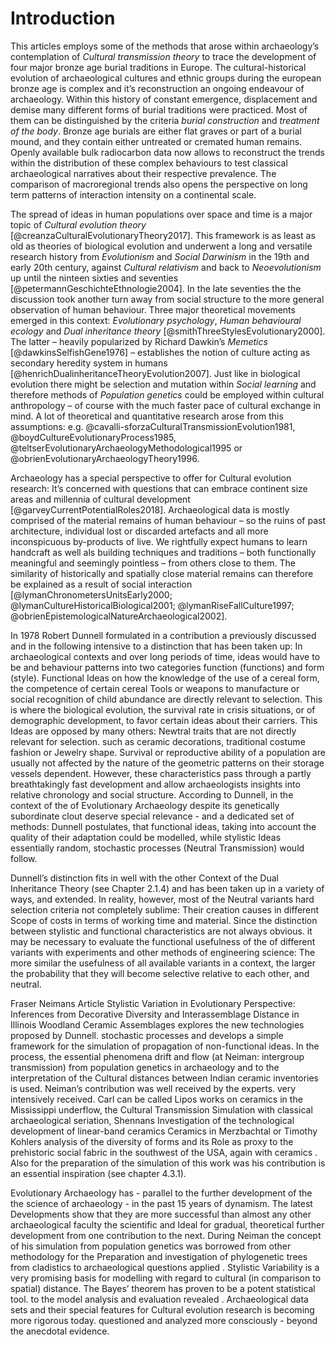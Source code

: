 # Introduction {#introduction}

This articles employs some of the methods that arose within archaeology's contemplation of *Cultural transmission theory* to trace the development of four major bronze age burial traditions in Europe. The cultural-historical evolution of archaeological cultures and ethnic groups during the european bronze age is complex and it's reconstruction an ongoing endeavour of archaeology. Within this history of constant emergence, displacement and demise many different forms of burial traditions were practiced. Most of them can be distinguished by the criteria *burial construction* and *treatment of the body*. Bronze age burials are either flat graves or part of a burial mound, and they contain either untreated or cremated human remains. Openly available bulk radiocarbon data now allows to reconstruct the trends within the distribution of these complex behaviours to test classical archaeological narratives about their respective prevalence. The comparison of macroregional trends also opens the perspective on long term patterns of interaction intensity on a continental scale. 

The spread of ideas in human populations over space and time is a major topic of *Cultural evolution theory* [@creanzaCulturalEvolutionaryTheory2017]. This framework is as least as old as theories of biological evolution and underwent a long and versatile research history from *Evolutionism* and *Social Darwinism* in the 19th and early 20th century, against *Cultural relativism* and back to *Neoevolutionism* up until the ninteen sixties and seventies [@petermannGeschichteEthnologie2004]. In the late seventies the the discussion took another turn away from social structure to the more general observation of human behaviour. Three major theoretical movements emerged in this context: *Evolutionary psychology*, *Human behavioural ecology* and *Dual inheritance theory* [@smithThreeStylesEvolutionary2000]. The latter -- heavily popularized by Richard Dawkin's *Memetics* [@dawkinsSelfishGene1976] -- establishes the notion of culture acting as secondary heredity system in humans [@henrichDualinheritanceTheoryEvolution2007]. Just like in biological evolution there might be selection and mutation within *Social learning* and therefore methods of *Population genetics* could be employed within cultural anthropology -- of course with the much faster pace of cultural exchange in mind. A lot of theoretical and quantitative research arose from this assumptions: e.g. @cavalli-sforzaCulturalTransmissionEvolution1981, @boydCultureEvolutionaryProcess1985,  @teltserEvolutionaryArchaeologyMethodological1995 or @obrienEvolutionaryArchaeologyTheory1996.

Archaeology has a special perspective to offer for Cultural evolution research: It's concerned with questions that can embrace continent size areas and millennia of cultural development [@garveyCurrentPotentialRoles2018]. Archaeological data is mostly comprised of the material remains of human behaviour -- so the ruins of past architecture, individual lost or discarded artefacts and all more inconspicuous by-products of live. We rightfully expect humans to learn handcraft as well als building techniques and traditions  -- both functionally meaningful and seemingly pointless -- from others close to them. The similarity of historically and spatially close material remains can therefore be explained as a result of social interaction [@lymanChronometersUnitsEarly2000; @lymanCultureHistoricalBiological2001; @lymanRiseFallCulture1997; @obrienEpistemologicalNatureArchaeological2002]. 



In 1978 Robert Dunnell formulated in a contribution a previously discussed and in the following intensive to a distinction that has been taken up: In archaeological contexts and over long periods of time, ideas would have to be and behaviour patterns into two categories function (functions) and form (style). Functional Ideas on how the knowledge of the use of a cereal form, the competence of certain cereal Tools or weapons to manufacture or social recognition of child abundance are directly relevant to selection. This is where the biological evolution, the survival rate in crisis situations, or of demographic development, to favor certain ideas about their carriers. This Ideas are opposed by many others: Newtral traits that are not directly relevant for selection. such as ceramic decorations, traditional costume fashion or Jewelry shape. Survival or reproductive ability of a population are usually not affected by the nature of the geometric patterns on their storage vessels dependent. However, these characteristics pass through a partly breathtakingly fast development and allow archaeologists insights into relative chronology and social structure. According to Dunnell, in the context of the of Evolutionary Archaeology despite its genetically subordinate clout deserve special relevance - and a dedicated set of methods: Dunnell postulates, that functional ideas, taking into account the quality of their adaptation could be modelled, while stylistic Ideas essentially random, stochastic processes (Neutral Transmission) would follow. 

Dunnell's distinction fits in well with the other Context of the Dual Inheritance Theory (see Chapter 2.1.4) and has been taken up in a variety of ways, and extended. In reality, however, most of the Neutral variants hard selection criteria not completely sublime: Their creation causes in different Scope of costs in terms of working time and material. Since the distinction between stylistic and functional characteristics are not always obvious. it may be necessary to evaluate the functional usefulness of the of different variants with experiments and other methods of engineering science: The more similar the usefulness of all available variants in a context, the larger the probability that they will become selective relative to each other, and neutral. 

Fraser Neimans Article Stylistic Variation in Evolutionary Perspective: Inferences from Decorative Diversity and Interassemblage Distance in Illinois Woodland Ceramic Assemblages explores the new technologies proposed by Dunnell. stochastic processes and develops a simple framework for the simulation of propagation of non-functional ideas. In the process, the essential phenomena drift and flow (at Neiman: intergroup transmission) from population genetics in archaeology and to the interpretation of the Cultural distances between Indian ceramic inventories is used. Neiman's contribution was well received by the experts. very intensively received. Carl can be called Lipos works on ceramics in the Mississippi underflow, the Cultural Transmission Simulation with classical archaeological seriation, Shennans Investigation of the technological development of linear-band ceramics Ceramics in Merzbachtal or Timothy Kohlers analysis of the diversity of forms and its Role as proxy to the prehistoric social fabric in the southwest of the USA, again with ceramics . Also for the preparation of the simulation of this work was his contribution is an essential inspiration (see chapter 4.3.1). 

Evolutionary Archaeology has - parallel to the further development of the the science of archaeology - in the past 15 years of dynamism. The latest Developments show that they are more successful than almost any other archaeological faculty the scientific and Ideal for gradual, theoretical further development from one contribution to the next. During Neiman the concept of his simulation from population genetics was borrowed from other methodology for the Preparation and investigation of phylogenetic trees from cladistics to archaeological questions applied . Stylistic Variability is a very promising basis for modelling with regard to cultural (in comparison to spatial) distance. The Bayes' theorem has proven to be a potent statistical tool. to the model analysis and evaluation revealed . Archaeological data sets and their special features for Cultural evolution research is becoming more rigorous today. questioned and analyzed more consciously - beyond the anecdotal evidence.  
